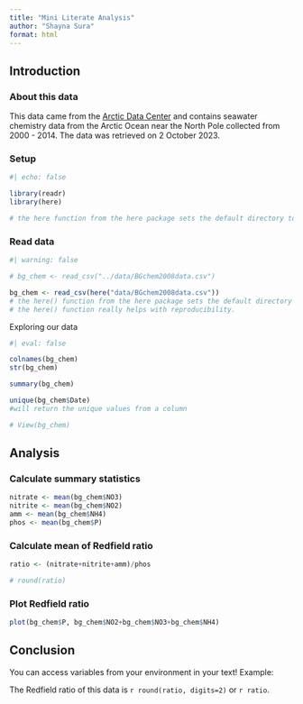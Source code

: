 ```yaml
---
title: "Mini Literate Analysis"
author: "Shayna Sura"
format: html
---
```


## Introduction
### About this data
This data came from the [Arctic Data Center](https://arcticdata.io/catalog/view/doi:10.18739/A25T3FZ8X) and contains seawater chemistry data from the Arctic Ocean near the North Pole collected from 2000 - 2014. The data was retrieved on 2 October 2023.

### Setup

```r
#| echo: false

library(readr)
library(here)

# the here function from the here package sets the default directory to wherever your Rproject lives.
```

### Read data
```r
#| warning: false

# bg_chem <- read_csv("../data/BGchem2008data.csv")

bg_chem <- read_csv(here("data/BGchem2008data.csv"))
# the here() function from the here package sets the default directory to wherever your Rproject lives.
# the here() function really helps with reproducibility.

```

Exploring our data
```r
#| eval: false

colnames(bg_chem)
str(bg_chem)

summary(bg_chem)

unique(bg_chem$Date)
#will return the unique values from a column

# View(bg_chem)

```



## Analysis

### Calculate summary statistics
```r

nitrate <- mean(bg_chem$NO3)
nitrite <- mean(bg_chem$NO2)
amm <- mean(bg_chem$NH4)
phos <- mean(bg_chem$P)

```


### Calculate mean of Redfield ratio
```r

ratio <- (nitrate+nitrite+amm)/phos

# round(ratio)

```


### Plot Redfield ratio
```r
plot(bg_chem$P, bg_chem$NO2+bg_chem$NO3+bg_chem$NH4)
```


## Conclusion

You can access variables from your environment in your text! Example:

The Redfield ratio of this data is `r round(ratio, digits=2)` or `r ratio`.


